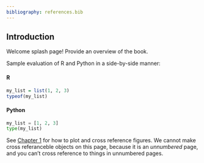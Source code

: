 ```yaml
---
bibliography: references.bib
---
```


## Introduction {#intro}

Welcome splash page! Provide an overview of the book.

Sample evaluation of R and Python in a side-by-side manner:

::: {layout-ncol="2"}
#### R

```r
my_list = list(1, 2, 3)
typeof(my_list)
```

#### Python

```python
my_list = [1, 2, 3]
type(my_list)
```
:::

See [Chapter 1](#sec-hello-world) for how to plot and cross reference figures. We cannot make cross referanceble objects on this page, because it is an *unnumbered* page, and you can't cross reference to things in unnumbered pages.
